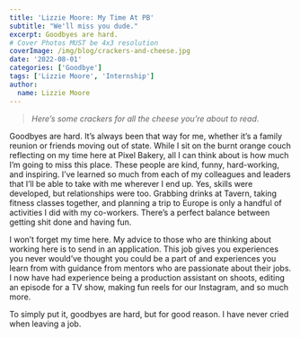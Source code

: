 ```yaml
---
title: 'Lizzie Moore: My Time At PB'
subtitle: "We'll miss you dude."
excerpt: Goodbyes are hard.
# Cover Photos MUST be 4x3 resolution
coverImage: /img/blog/crackers-and-cheese.jpg
date: '2022-08-01'
categories: ['Goodbye']
tags: ['Lizzie Moore', 'Internship']
author:
  name: Lizzie Moore
---
```

> *Here’s some crackers for all the cheese you’re about to read*.

Goodbyes are hard. It’s always been that way for me, whether it’s a family reunion or friends moving out of state. While I sit on the burnt orange couch reflecting on my time here at Pixel Bakery, all I can think about is how much I’m going to miss this place. These people are kind, funny, hard-working, and inspiring. I’ve learned so much from each of my colleagues and leaders that I’ll be able to take with me wherever I end up. Yes, skills were developed, but relationships were too. Grabbing drinks at Tavern, taking fitness classes together, and planning a trip to Europe is only a handful of activities I did with my co-workers. There’s a perfect balance between getting shit done and having fun. 

I won’t forget my time here. My advice to those who are thinking about working here is to send in an application. This job gives you experiences you never would’ve thought you could be a part of and experiences you learn from with guidance from mentors who are passionate about their jobs. I now have had experience being a production assistant on shoots, editing an episode for a TV show, making fun reels for our Instagram, and so much more.

To simply put it, goodbyes are hard, but for good reason. I have never cried when leaving a job. 
